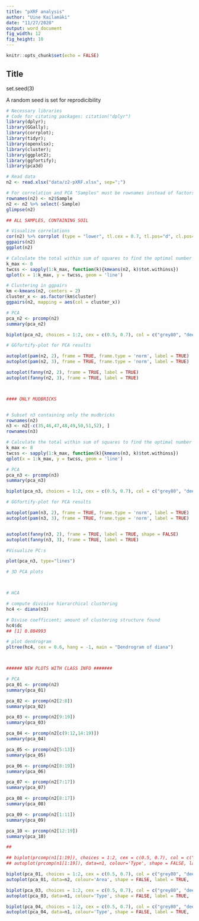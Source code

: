 ```yaml
---
title: "pXRF analysis"
author: "Uine Kailamäki"
date: "11/27/2020"
output: word_document
fig_width: 12 
fig_height: 10 
---
```


```r

knitr::opts_chunk$set(echo = FALSE)

```

## Title

set.seed(3)

A random seed is set for reprodicibility

```r
# Necessary libraries
# Code for citating packages: citation("dplyr")
library(dplyr); 
library(GGally); 
library(corrplot); 
library(tidyr); 
library(openxlsx); 
library(cluster); 
library(ggplot2); 
library(ggfortify); 
library(pca3d)

# Read data
n2 <- read.xlsx("data/z2-pXRF.xlsx", sep=";")

# For correlation and PCA "Samples" must be rownames instead of factors
rownames(n2) <- n2$Sample
n2 <- n2 %>% select(-Sample)
glimpse(n2)

## ALL SAMPLES, CONTAINING SOIL

# Visualize correlations
cor(n2) %>% corrplot (type = "lower", tl.cex = 0.7, tl.pos="d", cl.pos="r")
ggpairs(n2)
ggplot(n2)

# Calculate the total within sum of squares to find the optimal number of clusters
k_max <- 8
twcss <- sapply(1:k_max, function(k){kmeans(n2, k)$tot.withinss})
qplot(x = 1:k_max, y = twcss, geom = 'line')

# Clustering in ggpairs
km <-kmeans(n2, centers = 2)
cluster_x <- as.factor(km$cluster)
ggpairs(n2, mapping = aes(col = cluster_x))

# PCA
pca_n2 <- prcomp(n2)
summary(pca_n2)

biplot(pca_n2, choices = 1:2, cex = c(0.5, 0.7), col = c("grey80", "deeppink2"))

# GGfortify-plot for PCA results

autoplot(pam(n2, 2), frame = TRUE, frame.type = 'norm', label = TRUE)
autoplot(pam(n2, 3), frame = TRUE, frame.type = 'norm', label = TRUE)

autoplot(fanny(n2, 2), frame = TRUE, label = TRUE)
autoplot(fanny(n2, 3), frame = TRUE, label = TRUE)



#### ONLY MUDBRICKS


# Subset n3 containing only the mudbricks
rownames(n2)
n3 <- n2[-c(35,46,47,48,49,50,51,52), ]
rownames(n3)

# Calculate the total within sum of squares to find the optimal number of clusters
k_max <- 8
twcss <- sapply(1:k_max, function(k){kmeans(n3, k)$tot.withinss})
qplot(x = 1:k_max, y = twcss, geom = 'line')

# PCA
pca_n3 <- prcomp(n3)
summary(pca_n3)

biplot(pca_n3, choices = 1:2, cex = c(0.5, 0.7), col = c("grey80", "deeppink2"))

# GGfortify-plot for PCA results

autoplot(pam(n3, 2), frame = TRUE, frame.type = 'norm', label = TRUE)
autoplot(pam(n3, 3), frame = TRUE, frame.type = 'norm', label = TRUE)


autoplot(fanny(n3, 2), frame = TRUE, label = TRUE, shape = FALSE)
autoplot(fanny(n3, 3), frame = TRUE, label = TRUE)

#Visualize PC:s

plot(pca_n3, type="lines")

# 3D PCA plots



# HCA

# compute divisive hierarchical clustering
hc4 <- diana(n3)

# Divise coefficient; amount of clustering structure found
hc4$dc
## [1] 0.884993

# plot dendrogram
pltree(hc4, cex = 0.6, hang = -1, main = "Dendrogram of diana")



###### NEW PLOTS WITH CLASS INFO #######

# PCA
pca_01 <- prcomp(n2)
summary(pca_01)

pca_02 <- prcomp(n2[2:8])
summary(pca_02)

pca_03 <- prcomp(n2[9:19])
summary(pca_03)

pca_04 <- prcomp(n2[c(9:12,14:19)])
summary(pca_04)

pca_05 <- prcomp(n2[5:13])
summary(pca_05)

pca_06 <- prcomp(n2[8:19])
summary(pca_06)

pca_07 <- prcomp(n2[7:17])
summary(pca_07)

pca_08 <- prcomp(n2[8:17])
summary(pca_08)

pca_09 <- prcomp(n2[1:11])
summary(pca_09)

pca_10 <- prcomp(n2[12:19])
summary(pca_10)

##

## biplot(prcomp(n1[1:19]), choices = 1:2, cex = c(0.5, 0.7), col = c("grey80", "deeppink2"))
## autoplot(prcomp(n1[1:19]), data=n1, colour='Type', shape = FALSE, label = TRUE,  main = "Full data")

biplot(pca_01, choices = 1:2, cex = c(0.5, 0.7), col = c("grey80", "deeppink2"), main = "PCA All elements")
autoplot(pca_01, data=n2, colour='Area', shape = FALSE, label = TRUE,  main = "PCA All elements")

biplot(pca_03, choices = 1:2, cex = c(0.5, 0.7), col = c("grey80", "deeppink2"), main = "9:19")
autoplot(pca_03, data=n1, colour='Type', shape = FALSE, label = TRUE,  main = "9:19")

biplot(pca_04, choices = 1:2, cex = c(0.5, 0.7), col = c("grey80", "deeppink2"), main = "9:12,14:19")
autoplot(pca_04, data=n1, colour='Type', shape = FALSE, label = TRUE,  main = "9:12,14:19")


```


